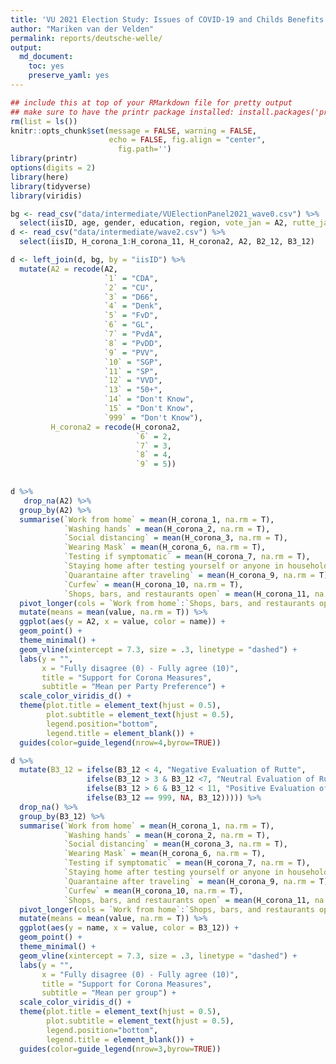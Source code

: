 ```yaml
---
title: 'VU 2021 Election Study: Issues of COVID-19 and Childs Benefits Affaire in Dutch Elections'
author: "Mariken van der Velden"
permalink: reports/deutsche-welle/
output: 
  md_document:
    toc: yes
    preserve_yaml: yes
---
```


```r
## include this at top of your RMarkdown file for pretty output
## make sure to have the printr package installed: install.packages('printr')
rm(list = ls())
knitr::opts_chunk$set(message = FALSE, warning = FALSE, 
                      echo = FALSE, fig.align = "center",
                        fig.path='')
library(printr)
options(digits = 2)
library(here)
library(tidyverse)
library(viridis)
```

```r
bg <- read_csv("data/intermediate/VUElectionPanel2021_wave0.csv") %>%
  select(iisID, age, gender, education, region, vote_jan = A2, rutte_jan = B3_12, G1_b)
d <- read_csv("data/intermediate/wave2.csv") %>%
  select(iisID, H_corona_1:H_corona_11, H_corona2, A2, B2_12, B3_12)

d <- left_join(d, bg, by = "iisID") %>%
  mutate(A2 = recode(A2, 
                     `1` = "CDA",
                     `2` = "CU",
                     `3` = "D66",
                     `4` = "Denk",
                     `5` = "FvD",
                     `6` = "GL",
                     `7` = "PvdA",
                     `8` = "PvDD",
                     `9` = "PVV",
                     `10` = "SGP",
                     `11` = "SP",
                     `12` = "VVD",
                     `13` = "50+",
                     `14` = "Don't Know", 
                     `15` = "Don't Know",
                     `999` = "Don't Know"),
         H_corona2 = recode(H_corona2,
                            `6` = 2,
                            `7` = 3,
                            `8` = 4,
                            `9` = 5)) 
 
```

```r
d %>%
   drop_na(A2) %>%
  group_by(A2) %>%
  summarise(`Work from home` = mean(H_corona_1, na.rm = T),
            `Washing hands` = mean(H_corona_2, na.rm = T),
            `Social distancing` = mean(H_corona_3, na.rm = T),
            `Wearing Mask` = mean(H_corona_6, na.rm = T),
            `Testing if symptomatic` = mean(H_corona_7, na.rm = T),
            `Staying home after testing yourself or anyone in household`  = mean(H_corona_8, na.rm = T),
            `Quarantaine after traveling` = mean(H_corona_9, na.rm = T),
            `Curfew` = mean(H_corona_10, na.rm = T),
            `Shops, bars, and restaurants open` = mean(H_corona_11, na.rm = T)) %>%
  pivot_longer(cols = `Work from home`:`Shops, bars, and restaurants open`) %>%
  mutate(means = mean(value, na.rm = T)) %>%
  ggplot(aes(y = A2, x = value, color = name)) +
  geom_point() +
  theme_minimal() +
  geom_vline(xintercept = 7.3, size = .3, linetype = "dashed") +
  labs(y = "", 
       x = "Fully disagree (0) - Fully agree (10)",
       title = "Support for Corona Measures",
       subtitle = "Mean per Party Preference") +
  scale_color_viridis_d() +
  theme(plot.title = element_text(hjust = 0.5),
        plot.subtitle = element_text(hjust = 0.5),
        legend.position="bottom",
        legend.title = element_blank()) +
  guides(color=guide_legend(nrow=4,byrow=TRUE))
```

```r
d %>%
  mutate(B3_12 = ifelse(B3_12 < 4, "Negative Evaluation of Rutte",
                 ifelse(B3_12 > 3 & B3_12 <7, "Neutral Evaluation of Rutte",
                 ifelse(B3_12 > 6 & B3_12 < 11, "Positive Evaluation of Rutte",
                 ifelse(B3_12 == 999, NA, B3_12))))) %>%
  drop_na() %>%
  group_by(B3_12) %>%
  summarise(`Work from home` = mean(H_corona_1, na.rm = T),
            `Washing hands` = mean(H_corona_2, na.rm = T),
            `Social distancing` = mean(H_corona_3, na.rm = T),
            `Wearing Mask` = mean(H_corona_6, na.rm = T),
            `Testing if symptomatic` = mean(H_corona_7, na.rm = T),
            `Staying home after testing yourself or anyone in household`  = mean(H_corona_8, na.rm = T),
            `Quarantaine after traveling` = mean(H_corona_9, na.rm = T),
            `Curfew` = mean(H_corona_10, na.rm = T),
            `Shops, bars, and restaurants open` = mean(H_corona_11, na.rm = T)) %>%
  pivot_longer(cols = `Work from home`:`Shops, bars, and restaurants open`) %>%
  mutate(means = mean(value, na.rm = T)) %>%
  ggplot(aes(y = name, x = value, color = B3_12)) +
  geom_point() +
  theme_minimal() +
  geom_vline(xintercept = 7.3, size = .3, linetype = "dashed") +
  labs(y = "", 
       x = "Fully disagree (0) - Fully agree (10)",
       title = "Support for Corona Measures",
       subtitle = "Mean per group") +
  scale_color_viridis_d() +
  theme(plot.title = element_text(hjust = 0.5),
        plot.subtitle = element_text(hjust = 0.5),
        legend.position="bottom",
        legend.title = element_blank()) +
  guides(color=guide_legend(nrow=3,byrow=TRUE))
```
